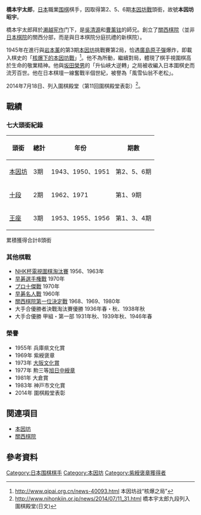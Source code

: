 {{Distinguish|橋本龍太郎}}

{{Infobox Go player
| image =
| 全名 = 橋本宇太郎
| 英文名 = 
| 日文名 = 
| 綽號 = 風雪仙翁不老松
| 生於 = {{birth date|1907|2|27}}
| 卒於 = {{death date and age|1994|7|24|1907|2|27}}
| 出生地 = {{JPN}}[[大阪府|大阪府]]
| 國籍 = {{JPN}}
| 師從 = [[濑越宪作|濑越宪作]]
| 學生 = 
| 職業生涯 = 
| 段位 = 九段
| 所屬 = 關西棋院
}}
{{japanese|japanese=橋本宇太郎|kana=はしもとうたろう|romaji=Hashimoto Utarō}}

'''橋本宇太郎'''{{BD|1907年|2月27日|1994年|7月24日}}，[[日本|日本]]職業[[围棋|围棋]]棋手，因取得第2、5、6期[[本因坊戰|本因坊戰]]頭銜，故號'''本因坊昭宇'''。

橋本宇太郎拜於[[濑越宪作|濑越宪作]]门下，是[[吳清源|吳清源]]和[[曹薰铉|曹薰铉]]的師兄。創立了[[關西棋院|關西棋院]]（並非[[日本棋院|日本棋院]]的關西分部，而是與日本棋院分庭抗禮的新棋院）。

1945年在進行與[[岩本薰|岩本薰]]的第3期[[本因坊|本因坊]]挑戰賽第2局，恰遇[[廣島|廣島]][[原子彈|原子彈]]爆炸，即載入棋史的「[[原爆之局|核爆下的本因坊戰]]」<ref>http://www.qipai.org.cn/news-40093.html {{Wayback|url=http://www.qipai.org.cn/news-40093.html |date=20150907052326 }} 本因坊战“核爆之局”</ref>。他不為所動，繼續對局，體現了棋手視圍棋高於生命的敬業精神。他與[[坂田榮男|坂田榮男]]的「升仙峽大逆轉」之局被收編入日本圍棋史而流芳百世。他在日本棋壇一線奮戰半個世紀，被譽為「風雪仙翁不老松」。

2014年7月18日、列入圍棋殿堂（第11回圍棋殿堂表彰）<ref>http://www.nihonkiin.or.jp/news/2014/07/11_31.html {{Wayback|url=http://www.nihonkiin.or.jp/news/2014/07/11_31.html |date=20191016131116 }} 橋本宇太郎九段列入圍棋殿堂(日文)</ref>。

== 戰績 ==
=== 七大頭銜紀錄 ===
{| class="wikitable" border=1
! 頭銜 !! 總計 !! 年份 !! 期數 
|-----
| [[本因坊戰|本因坊]]
| 3期
| 1943、1950、1951
| 第2、5、6期
|-----
| [[十段戰|十段]]
| 2期
| 1962、1971
| 第1、9期
|-----
| [[王座戰_(日本圍棋)|王座]]
| 3期
| 1953、1955、1956
| 第1、3、4期
|}
累積獲得合計8頭銜

=== 其他棋戰 ===
*[[NHK杯電視圍棋淘汰賽|NHK杯電視圍棋淘汰賽]] 1956、1963年
*[[早碁選手権戰|早碁選手権戰]] 1970年
*[[プロ十傑戰|プロ十傑戰]] 1970年
*[[早碁名人戰|早碁名人戰]] 1960年
*[[關西棋院第一位決定戰|關西棋院第一位決定戰]] 1968、1969、1980年
*大手合優勝者決戰淘汰賽優勝 1936年春・秋、1938年秋
*大手合優勝 甲組・第一部 1931年秋、1939年秋、1946年春

=== 榮譽 ===
*1955年 兵庫県文化賞
*1969年 紫綬褒章 
*1973年 [[大阪文化賞|大阪文化賞]]
*1977年 勲三等[[旭日中綬章|旭日中綬章]]
*1981年 大倉賞
*1983年 神戸市文化賞
*2014年 圍棋殿堂表彰

==関連項目==
*[[本因坊|本因坊]]
*[[關西棋院|關西棋院]]

== 參考資料 ==
{{reflist}}

{{围棋殿堂}}

{{Authority control}}
{{DEFAULTSORT:Hashimoto Utarou}}

[[Category:日本围棋棋手|Category:日本围棋棋手]]
[[Category:本因坊|Category:本因坊]]
[[Category:紫綬褒章獲得者|Category:紫綬褒章獲得者]]